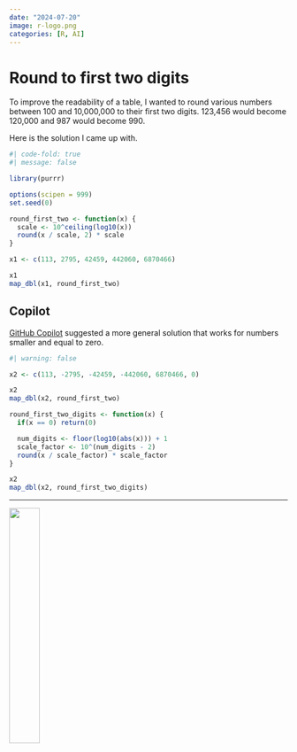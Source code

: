 ```yaml
---
date: "2024-07-20"
image: r-logo.png
categories: [R, AI]
---
```


# Round to first two digits

To improve the readability of a table, I wanted to round various numbers between 100 and 10,000,000 to their first two digits. 123,456 would become 120,000 and 987 would become 990.

Here is the solution I came up with.

```r
#| code-fold: true
#| message: false

library(purrr)

options(scipen = 999)
set.seed(0)
```


```r
round_first_two <- function(x) {
  scale <- 10^ceiling(log10(x))
  round(x / scale, 2) * scale
}

x1 <- c(113, 2795, 42459, 442060, 6870466)

x1
map_dbl(x1, round_first_two)
```

## Copilot

[GitHub Copilot](https://copilot.github.com/) suggested a more general solution
that works for numbers smaller and equal to zero.

```r
#| warning: false

x2 <- c(113, -2795, -42459, -442060, 6870466, 0)

x2
map_dbl(x2, round_first_two)

round_first_two_digits <- function(x) {
  if(x == 0) return(0)

  num_digits <- floor(log10(abs(x))) + 1
  scale_factor <- 10^(num_digits - 2)
  round(x / scale_factor) * scale_factor
}

x2
map_dbl(x2, round_first_two_digits)
```

---

![](r-logo.png){width=33%}
